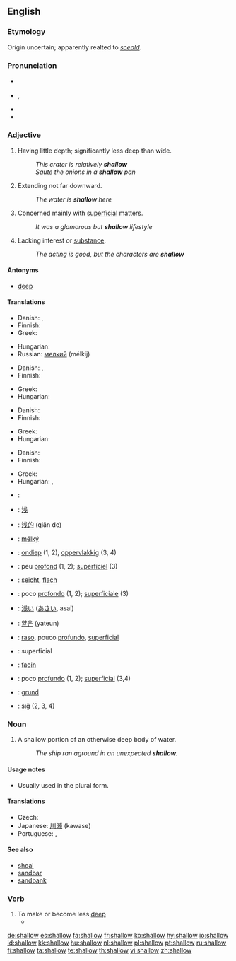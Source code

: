 ==English==

===Etymology===
Origin uncertain; apparently realted to {{etyl|ang}} ''[[sceald]]''.

===Pronunciation===
* {{a|UK}} {{IPA|/ˈʃaləʊ/}}
* {{a|US}} {{IPA|/ˈʃæl.oʊ/}}, {{SAMPA|/"S{l.oU/}}
* {{audio|en-us-shallow.ogg|Audio (US)}}
* {{rhymes|æləʊ}}

===Adjective===
{{en-adj|er}}

# Having little depth; significantly less deep than wide.
#: ''This crater is relatively '''shallow'''''
#: ''Saute the onions in a '''shallow''' pan''
# Extending not far downward.
#: ''The water is '''shallow''' here''
# Concerned mainly with [[superficial]] matters.
#: ''It was a glamorous but '''shallow''' lifestyle''
# Lacking interest or [[substance]].
#: ''The acting is good, but the characters are '''shallow'''''

====Antonyms====
* [[deep]]

====Translations====
{{trans-top|having little depth and significantly less deep than wide}}
* Danish: {{t-|da|flad}}, {{t-|da|lav}}
* Finnish: {{t+|fi|matala}}
* Greek: {{t+|el|ρηχός|sc=Grek}}
{{trans-mid}}
* Hungarian: {{t|hu|lapos}}
* Russian: [[мелкий]] (mélkij)
{{trans-bottom}}

{{trans-top|extending not far downward}}
* Danish: {{t-|da|lav}}, {{t-|da|lavvandet}}
* Finnish: {{t+|fi|matala}}
{{trans-mid}}
* Greek: {{t+|el|ρηχός|sc=Grek}}
* Hungarian: {{t|hu|sekély}}
{{trans-bottom}}

{{trans-top|concerned mainly with superficial matters}}
* Danish: {{t-|da|overfladisk}}
* Finnish: {{t-|fi|pinnallinen}}
{{trans-mid}}
* Greek: {{t+|el|ρηχός|sc=Grek}}
* Hungarian: {{t|hu|sekélyes}}
{{trans-bottom}}

{{trans-top|lacking interest or substance}}
* Danish: {{t-|da|åndsforladt}}
* Finnish: {{t-|fi|pinnallinen}}
{{trans-mid}}
* Greek: {{t+|el|ρηχός|sc=Grek}}
* Hungarian: {{t|hu|felszínes}}, {{t|hu|felületes}}
{{trans-bottom}}

{{checktrans-top}}
* {{ttbc|Arabic}}: {{Arab|[[ضحل]]}} {{IPAchar|(ɖáħel)}}
* {{ttbc|Chinese character}}: [[浅]]
* {{ttbc|Chinese}}: [[浅的]] (qiǎn de)
* {{ttbc|Czech}}: [[mělký]] {{m}}
* {{ttbc|Dutch}}: [[ondiep]] (1, 2), [[oppervlakkig]] (3, 4)
* {{ttbc|French}}: peu [[profond]] (1, 2); [[superficiel]] (3)
* {{ttbc|German}}: [[seicht]], [[flach]]
* {{ttbc|Italian}}: poco [[profondo]] (1, 2); [[superficiale]] (3)
{{trans-mid}}
* {{ttbc|Japanese}}: [[浅い]] ([[あさい]], asai)
* {{ttbc|Korean}}: [[얕은]] (yateun)
* {{ttbc|Portuguese}}: [[raso]], pouco [[profundo]], [[superficial]]
* {{ttbc|Romanian}}: superficial
* {{ttbc|Scottish Gaelic}}: [[faoin]]
* {{ttbc|Spanish}}: poco [[profundo]] (1, 2); [[superficial]] (3,4)
* {{ttbc|Swedish}}: [[grund]]
* {{ttbc|Turkish}}: [[sığ]] (2, 3, 4)
{{trans-bottom}}

===Noun===
{{en-noun}}

# A shallow portion of an otherwise deep body of water.
#: ''The ship ran aground in an unexpected '''shallow'''.''

====Usage notes====
* Usually used in the plural form.

====Translations====
* Czech: {{t-|cs|mělčina|f}}
* Japanese: [[川瀬]] (kawase)
* Portuguese: {{t+|pt|raso}}, {{t+|pt|rasa}}

====See also====
* [[shoal]]
* [[sandbar]]
* [[sandbank]]

===Verb===
{{en-verb}}

# To make or become less [[deep]]
#*{{quote-journal|2009|date=February 6|Andrew Z. Krug et al.|Signature of the End-Cretaceous Mass Extinction in the Modern Biota|Science|url=http://www.sciencemag.org/cgi/content/abstract/323/5915/767|doi=10.1126/science.1164905|volume=323|issue=5915|pages=767-771
|passage=The '''shallowing''' of Cenozoic age-frequency curves from tropics to poles thus appears to reflect the decreasing probability for genera to reach and remain established in progressively higher latitudes ( 9 ). }}

[[de:shallow]]
[[es:shallow]]
[[fa:shallow]]
[[fr:shallow]]
[[ko:shallow]]
[[hy:shallow]]
[[io:shallow]]
[[id:shallow]]
[[kk:shallow]]
[[hu:shallow]]
[[nl:shallow]]
[[pl:shallow]]
[[pt:shallow]]
[[ru:shallow]]
[[fi:shallow]]
[[ta:shallow]]
[[te:shallow]]
[[th:shallow]]
[[vi:shallow]]
[[zh:shallow]]